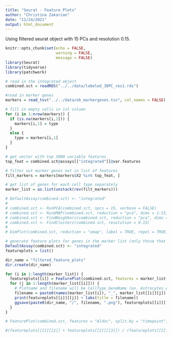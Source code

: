 ---
title: "Seurat - Feature Plots"
author: "Christina Zakarian"
date: "11/24/2021"
output: html_document
---

Using filtered seurat object with 15 PCs and resolution 0.15. 

```{r setup, include=FALSE}
knitr::opts_chunk$set(echo = FALSE,
                      warning = FALSE,
                      message = FALSE)
library(Seurat)
library(tidyverse)
library(patchwork)
```

```{r}
# read in the integrated object
combined.sct = readRDS("../../data/labeled_30PC_res1.rds")
```

```{r}
#read in marker genes
markers = read_tsv("../../data/ob_markergenes.tsv", col_names = FALSE)

# fill in empty cells in 1st column 
for (i in 1:nrow(markers)) {
  if (is.na(markers[i,1])) {
    markers[i,1] = type
  } 
  else {
    type = markers[i,1]
  }
}

# get vector with top 3000 variable features
top_feat = combined.sct@assays[["integrated"]]@var.features

# filter out marker genes not in list of features
filt_markers = markers[markers$X2 %in% top_feat, ]

# get list of genes for each cell type separately  
marker_list = as.list(unstack(rev(filt_markers)))
```


```{r, results = FALSE}
# DefaultAssay(combined.sct) <- "integrated"
# 
# combined.sct <- RunPCA(combined.sct, npcs = 15, verbose = FALSE)
# combined.sct <- RunUMAP(combined.sct, reduction = "pca", dims = 1:15)
# combined.sct <- FindNeighbors(combined.sct, reduction = "pca", dims = 1:15)
# combined.sct <- FindClusters(combined.sct, resolution = 0.15)
# 
# DimPlot(combined.sct, reduction = "umap", label = TRUE, repel = TRUE)

```

```{r, out.width = "50%", fig.show='hold'}
# generate feature plots for genes in the marker list (only those that are also in top variable features)
DefaultAssay(combined.sct) <- "integrated"
featureplots = list()

dir_name = "filtered_feature_plots"
dir.create(dir_name)

for (i in 1:length(marker_list)) {
  featureplots[[i]] = FeaturePlot(combined.sct, features = marker_list[[i]], combine = FALSE, label = TRUE, repel = TRUE, min.cutoff = "q10", max.cutoff = "q90",reduction = "umap")
  for (j in 1:length(marker_list[[i]])) {
    # Plotname and filename will be CellType_GeneName (ex. Astrocytes_Aldoc.png)
    filename = paste0(names(marker_list[i]), "_", marker_list[[i]][j])
    print(featureplots[[i]][[j]] + labs(title = filename))
    ggsave(paste0(dir_name, "/", filename, ".png"), featureplots[[i]][[j]])
  }
}

```


```{r}
# FeaturePlot(combined.sct, features = "Aldoc", split.by = "timepoint", combine = FALSE)[[3]] + theme_classic()

#(featureplots[[2]][[2]] + featureplots[[2]][[3]]) / (featureplots[[2]][[2]] + featureplots[[2]][[3]])

```















